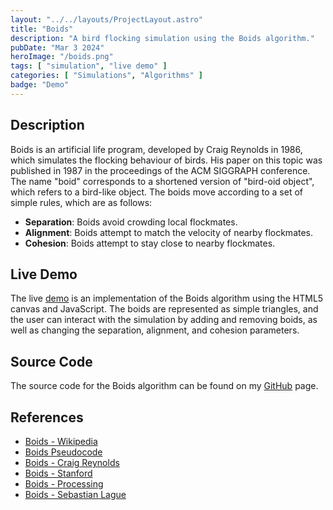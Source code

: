 ```yaml
---
layout: "../../layouts/ProjectLayout.astro"
title: "Boids"
description: "A bird flocking simulation using the Boids algorithm."
pubDate: "Mar 3 2024"
heroImage: "/boids.png"
tags: [ "simulation", "live demo" ]
categories: [ "Simulations", "Algorithms" ]
badge: "Demo"
---
```


## Description 

Boids is an artificial life program, developed by Craig Reynolds in 1986, which simulates the flocking behaviour of birds. His paper on this topic was published in 1987 in the proceedings of the ACM SIGGRAPH conference. The name "boid" corresponds to a shortened version of "bird-oid object", which refers to a bird-like object. The boids move according to a set of simple rules, which are as follows:

- **Separation**: Boids avoid crowding local flockmates.
- **Alignment**: Boids attempt to match the velocity of nearby flockmates.
- **Cohesion**: Boids attempt to stay close to nearby flockmates.

## Live Demo

The live <a href="/demos/boidsdemo">demo</a> is an implementation of the Boids algorithm using the HTML5 canvas and JavaScript. The boids are represented as simple triangles, and the user can interact with the simulation by adding and removing boids, as well as changing the separation, alignment, and cohesion parameters.

## Source Code

The source code for the Boids algorithm can be found on my <a href="">GitHub</a> page.

## References

- [Boids - Wikipedia](https://en.wikipedia.org/wiki/Boids)
- [Boids Pseudocode](http://www.kfish.org/boids/pseudocode.html)
- [Boids - Craig Reynolds](http://www.red3d.com/cwr/boids/)
- [Boids - Stanford](https://cs.stanford.edu/people/eroberts/courses/soco/projects/2008-09/modeling-natural-systems/boids.html)
- [Boids - Processing](https://processing.org/examples/flocking.html)
- [Boids - Sebastian Lague](https://www.youtube.com/watch?v=bqtqltqcQhw)